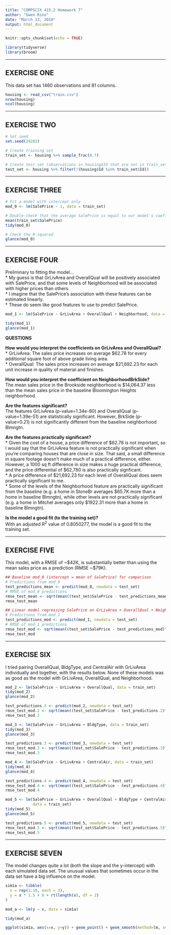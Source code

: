```yaml
---
title: "COMPSCIX 415.2 Homework 7"
author: "Gwen Rino"
date: "March 13, 2018"
output: html_document
---
```


```r
knitr::opts_chunk$set(echo = TRUE)
```

```r
library(tidyverse)
library(broom)
```

***
## EXERCISE ONE  

This data set has 1460 observations and 81 columns.

```r
housing <- read_csv("train.csv")
nrow(housing)
ncol(housing)
```

***
## EXERCISE TWO  

```r
# Set seed
set.seed(29283)

# Create training set
train_set <- housing %>% sample_frac(0.7)

# Create test set (observations in housing$Id that are not in train_set$Id)
test_set <- housing %>% filter(!(housing$Id %in% train_set$Id))
```

***
## EXERCISE THREE  

```r
# Fit a model with intercept only
mod_0 <- lm(SalePrice ~ 1, data = train_set)

# Double-check that the average SalePrice is equal to our model's coefficient
mean(train_set$SalePrice)
tidy(mod_0)

# Check the R-squared
glance(mod_0)
```

***
## EXERCISE FOUR  

Preliminary to fitting the model...  
* My guess is that GrLivArea and OverallQual will be positively associated with SalePrice, and that some levels of Neighborhood will be associated with higher prices than others.  
* I imagine that the SalePrice's association with these features can be estimated linearly.  
* These do seem like good features to use to predict SalePrice.  

```r
mod_1 <- lm(SalePrice ~ GrLivArea + OverallQual + Neighborhood, data = train_set)

tidy(mod_1)
glance(mod_1)
```

**QUESTIONS**  

**How would you interpret the coefficients on GrLivArea and OverallQual?**  
* GrLivArea: The sales price increases on average $62.78 for every additional square foot of above grade living area.  
* OverallQual: The sales price increases on average $21,692.23 for each unit increase in quality of material and finishes.  

**How would you interpret the coefficient on NeighborhoodBrkSide?**  
The mean sales price in the Brookside neighborhood is $14,064.37 less than the mean sales price in the baseline Bloomington Heights neighborhood.

**Are the features significant?**  
The features GrLivArea (p-value=1.34e-80) and OverallQual (p-value=1.39e-51) are statistically significant. However, BrkSide (p-value=0.21) is not significantly different from the baseline neighborhood Blmngtn.  

**Are the features practically significant?**  
* Given the cost of a house, a price difference of $62.78 is not important, so I would say that the GrLivArea feature is not practically significant when you're comparing houses that are close in size. That said, a small difference in square footage doesn't make much of a practical difference, either. However, a 1000 sq ft difference in size makes a huge practical difference, and the price differential of $62,780 is also practically signficant.  
* A price difference of $21,692.23 for each level of OverallQual does seem practically significant to me.  
* Some of the levels of the Neighborhood feature are practically significant from the baseline (e.g. a home in StoneBr averages $65.7K more than a home in baseline Blmngtn), while other levels are not practically significant (e.g. a home in Mitchel averages only $1922.31 more than a home in baseline Blmngtn).


**Is the model a good fit (to the training set)?**  
With an adjusted R^2^ value of 0.8050277, the model is a good fit to the training set.

***
## EXERCISE FIVE  

This model, with a RMSE of ~$42K, is substantially better than using the mean sales price as a prediction (RMSE ~$79K).

```r
## Baseline mod_0 (intercept = mean of SalePrice) for comparison
# Predictions from mod_0
test_predictions_mean <- predict(mod_0, newdata = test_set) 
# RMSE of mod_0 predictions
rmse_test_mean <- sqrt(mean((test_set$SalePrice - test_predictions_mean)^2)) 
rmse_test_mean

## Linear model regressing SalePrice on GrLivArea + OverallQual + Neighborhood
# Predictions from mod_1
test_predictions_mod <- predict(mod_1, newdata = test_set)
# RMSE of mod_1 predictions
rmse_test_mod <- sqrt(mean((test_set$SalePrice - test_predictions_mod)^2))
rmse_test_mod 
```

***
## EXERCISE SIX  

I tried pairing OverallQual, BldgType, and CentralAir with GrLivArea individually and together, with the results below. None of these models was as good as the model with GrLivArea, OverallQual, and Neighborhood. 

```r
mod_2 <- lm(SalePrice ~ GrLivArea + OverallQual, data = train_set)
tidy(mod_2)
glance(mod_2)

test_predictions.2 <- predict(mod_2, newdata = test_set)
rmse_test_mod.2 <- sqrt(mean((test_set$SalePrice - test_predictions.2)^2))
rmse_test_mod.2

mod_3 <- lm(SalePrice ~ GrLivArea + BldgType, data = train_set)
tidy(mod_3)
glance(mod_3)

test_predictions.3 <- predict(mod_3, newdata = test_set)
rmse_test_mod.3 <- sqrt(mean((test_set$SalePrice - test_predictions.3)^2))
rmse_test_mod.3

mod_4 <- lm(SalePrice ~ GrLivArea + CentralAir, data = train_set)
tidy(mod_4)
glance(mod_4)

test_predictions.4 <- predict(mod_4, newdata = test_set)
rmse_test_mod.4 <- sqrt(mean((test_set$SalePrice - test_predictions.4)^2))
rmse_test_mod.4

mod_5 <- lm(SalePrice ~ GrLivArea + OverallQual + BldgType + CentralAir, 
            data = train_set)
tidy(mod_5)
glance(mod_5)

test_predictions.5 <- predict(mod_5, newdata = test_set)
rmse_test_mod.5 <- sqrt(mean((test_set$SalePrice - test_predictions.5)^2))
rmse_test_mod.5
```
***
## EXERCISE SEVEN  

The model changes quite a lot (both the slope and the y-intercept) with each simulated data set. The unusual values that sometimes occur in the data set have a big influence on the model.

```r
sim1a <- tibble(
  x = rep(1:10, each = 3),
  y = x * 1.5 + 6 + rt(length(x), df = 2)
)

mod_a <- lm(y ~ x, data = sim1a)

tidy(mod_a)

ggplot(sim1a, aes(x=x, y=y)) + geom_point() + geom_smooth(method=lm, se=FALSE)
```
